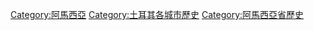 [[Category:阿馬西亞|Category:阿馬西亞]]
[[Category:土耳其各城市歷史|Category:土耳其各城市歷史]]
[[Category:阿馬西亞省歷史|Category:阿馬西亞省歷史]]